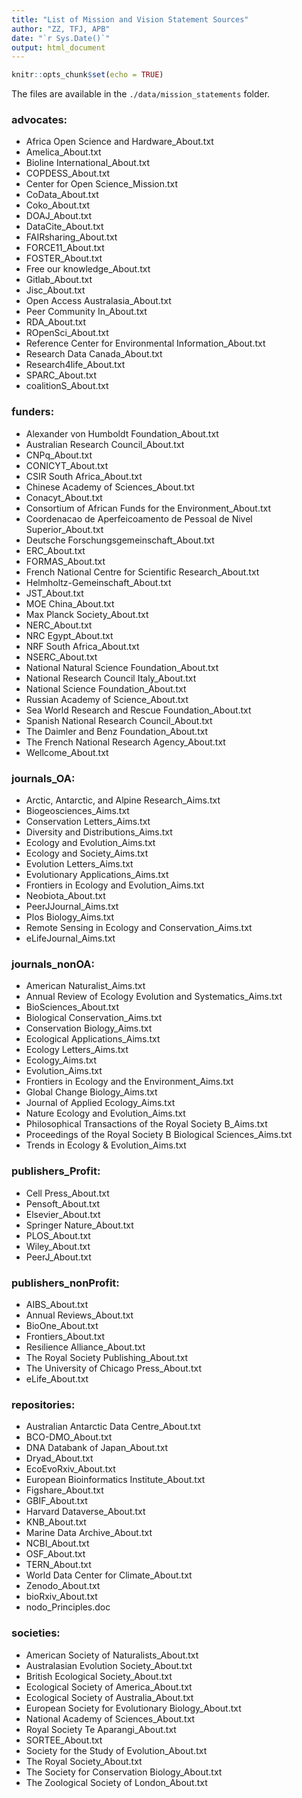 ```yaml
---
title: "List of Mission and Vision Statement Sources"
author: "ZZ, TFJ, APB"
date: "`r Sys.Date()`"
output: html_document
---
```


```r
knitr::opts_chunk$set(echo = TRUE)
```

The files are available in the `./data/mission_statements` folder.

### advocates:

- Africa Open Science and Hardware_About.txt
- Amelica_About.txt
- Bioline International_About.txt
- COPDESS_About.txt
- Center for Open Science_Mission.txt
- CoData_About.txt
- Coko_About.txt
- DOAJ_About.txt
- DataCite_About.txt
- FAIRsharing_About.txt
- FORCE11_About.txt
- FOSTER_About.txt
- Free our knowledge_About.txt
- Gitlab_About.txt
- Jisc_About.txt
- Open Access Australasia_About.txt
- Peer Community In_About.txt
- RDA_About.txt
- ROpenSci_About.txt
- Reference Center for Environmental Information_About.txt
- Research Data Canada_About.txt
- Research4life_About.txt
- SPARC_About.txt
- coalitionS_About.txt

### funders:

- Alexander von Humboldt Foundation_About.txt
- Australian Research Council_About.txt
- CNPq_About.txt
- CONICYT_About.txt
- CSIR South Africa_About.txt
- Chinese Academy of Sciences_About.txt
- Conacyt_About.txt
- Consortium of African Funds for the Environment_About.txt
- Coordenacao de Aperfeicoamento de Pessoal de Nivel Superior_About.txt
- Deutsche Forschungsgemeinschaft_About.txt
- ERC_About.txt
- FORMAS_About.txt
- French National Centre for Scientific Research_About.txt
- Helmholtz-Gemeinschaft_About.txt
- JST_About.txt
- MOE China_About.txt
- Max Planck Society_About.txt
- NERC_About.txt
- NRC Egypt_About.txt
- NRF South Africa_About.txt
- NSERC_About.txt
- National Natural Science Foundation_About.txt
- National Research Council Italy_About.txt
- National Science Foundation_About.txt
- Russian Academy of Science_About.txt
- Sea World Research and Rescue Foundation_About.txt
- Spanish National Research Council_About.txt
- The Daimler and Benz Foundation_About.txt
- The French National Research Agency_About.txt
- Wellcome_About.txt

### journals_OA:

- Arctic, Antarctic, and Alpine Research_Aims.txt
- Biogeosciences_Aims.txt
- Conservation Letters_Aims.txt
- Diversity and Distributions_Aims.txt
- Ecology and Evolution_Aims.txt
- Ecology and Society_Aims.txt
- Evolution Letters_Aims.txt
- Evolutionary Applications_Aims.txt
- Frontiers in Ecology and Evolution_Aims.txt
- Neobiota_About.txt
- PeerJJournal_Aims.txt
- Plos Biology_Aims.txt
- Remote Sensing in Ecology and Conservation_Aims.txt
- eLifeJournal_Aims.txt

### journals_nonOA:

- American Naturalist_Aims.txt
- Annual Review of Ecology Evolution and Systematics_Aims.txt
- BioSciences_About.txt
- Biological Conservation_Aims.txt
- Conservation Biology_Aims.txt
- Ecological Applications_Aims.txt
- Ecology Letters_Aims.txt
- Ecology_Aims.txt
- Evolution_Aims.txt
- Frontiers in Ecology and the Environment_Aims.txt
- Global Change Biology_Aims.txt
- Journal of Applied Ecology_Aims.txt
- Nature Ecology and Evolution_Aims.txt
- Philosophical Transactions of the Royal Society B_Aims.txt
- Proceedings of the Royal Society B Biological Sciences_Aims.txt
- Trends in Ecology & Evolution_Aims.txt

### publishers_Profit:

- Cell Press_About.txt		
- Pensoft_About.txt
- Elsevier_About.txt		
- Springer Nature_About.txt
- PLOS_About.txt			
- Wiley_About.txt
- PeerJ_About.txt

### publishers_nonProfit:

- AIBS_About.txt
- Annual Reviews_About.txt
- BioOne_About.txt
- Frontiers_About.txt
- Resilience Alliance_About.txt
- The Royal Society Publishing_About.txt
- The University of Chicago Press_About.txt
- eLife_About.txt

### repositories:

- Australian Antarctic Data Centre_About.txt
- BCO-DMO_About.txt
- DNA Databank of Japan_About.txt
- Dryad_About.txt
- EcoEvoRxiv_About.txt
- European Bioinformatics Institute_About.txt
- Figshare_About.txt
- GBIF_About.txt
- Harvard Dataverse_About.txt
- KNB_About.txt
- Marine Data Archive_About.txt
- NCBI_About.txt
- OSF_About.txt
- TERN_About.txt
- World Data Center for Climate_About.txt
- Zenodo_About.txt
- bioRxiv_About.txt
- nodo_Principles.doc

### societies:

- American Society of Naturalists_About.txt
- Australasian Evolution Society_About.txt
- British Ecological Society_About.txt
- Ecological Society of America_About.txt
- Ecological Society of Australia_About.txt
- European Society for Evolutionary Biology_About.txt
- National Academy of Sciences_About.txt
- Royal Society Te Aparangi_About.txt
- SORTEE_About.txt
- Society for the Study of Evolution_About.txt
- The Royal Society_About.txt
- The Society for Conservation Biology_About.txt
- The Zoological Society of London_About.txt
